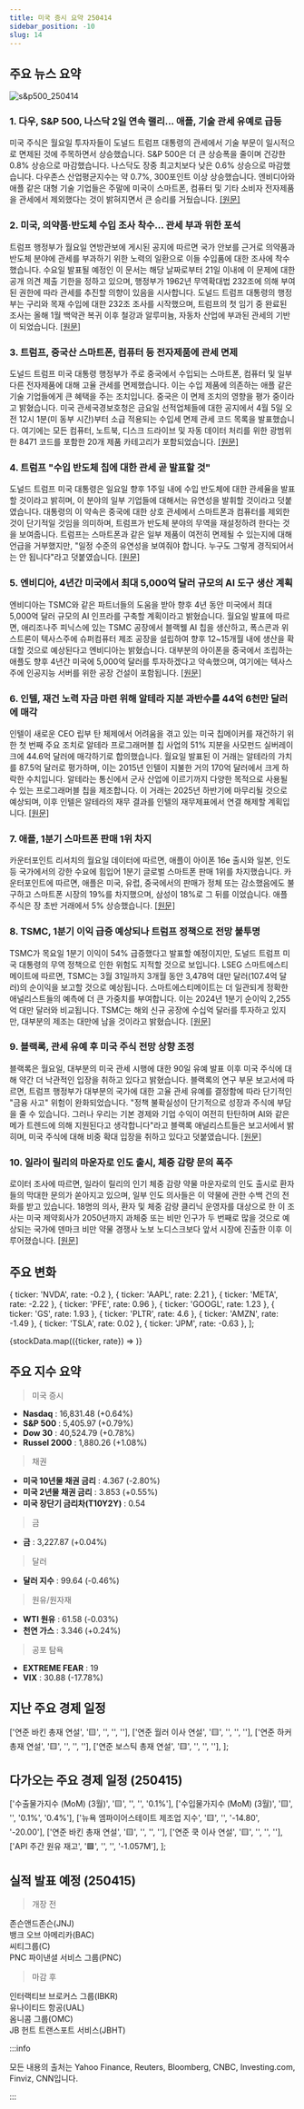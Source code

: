 ```yaml
---
title: 미국 증시 요약 250414
sidebar_position: -10
slug: 14
---
```


## 주요 뉴스 요약

![s&p500_250414](/map/250414.png)

### 1. **다우, S&P 500, 나스닥 2일 연속 랠리... 애플, 기술 관세 유예로 급등**

미국 주식은 월요일 투자자들이 도널드 트럼프 대통령의 관세에서 기술 부문이 일시적으로 면제된 것에 주목하면서 상승했습니다. S&P 500은 더 큰 상승폭을 줄이며 건강한 0.8% 상승으로 마감했습니다. 나스닥도 장중 최고치보다 낮은 0.6% 상승으로 마감했습니다. 다우존스 산업평균지수는 약 0.7%, 300포인트 이상 상승했습니다. 엔비디아와 애플 같은 대형 기술 기업들은 주말에 미국이 스마트폰, 컴퓨터 및 기타 소비자 전자제품을 관세에서 제외했다는 것이 밝혀지면서 큰 승리를 거뒀습니다. [[원문]](https://finance.yahoo.com/news/live/stock-market-today-dow-sp-500-nasdaq-rally-for-2nd-day-apple-jumps-on-tech-tariff-reprieve-200038586.html)

### 2. **미국, 의약품·반도체 수입 조사 착수... 관세 부과 위한 포석**

트럼프 행정부가 월요일 연방관보에 게시된 공지에 따르면 국가 안보를 근거로 의약품과 반도체 분야에 관세를 부과하기 위한 노력의 일환으로 이들 수입품에 대한 조사에 착수했습니다. 수요일 발표될 예정인 이 문서는 해당 날짜로부터 21일 이내에 이 문제에 대한 공개 의견 제출 기한을 정하고 있으며, 행정부가 1962년 무역확대법 232조에 의해 부여된 권한에 따라 관세를 추진할 의향이 있음을 시사합니다. 도널드 트럼프 대통령의 행정부는 구리와 목재 수입에 대한 232조 조사를 시작했으며, 트럼프의 첫 임기 중 완료된 조사는 올해 1월 백악관 복귀 이후 철강과 알루미늄, 자동차 산업에 부과된 관세의 기반이 되었습니다. [[원문]](https://www.reuters.com/markets/us-initiates-section-232-investigations-into-pharmaceutical-semiconductor-2025-04-14/)

### 3. **트럼프, 중국산 스마트폰, 컴퓨터 등 전자제품에 관세 면제**

도널드 트럼프 미국 대통령 행정부가 주로 중국에서 수입되는 스마트폰, 컴퓨터 및 일부 다른 전자제품에 대해 고율 관세를 면제했습니다. 이는 수입 제품에 의존하는 애플 같은 기술 기업들에게 큰 혜택을 주는 조치입니다. 중국은 이 면제 조치의 영향을 평가 중이라고 밝혔습니다. 미국 관세국경보호청은 금요일 선적업체들에 대한 공지에서 4월 5일 오전 12시 1분(미 동부 시간)부터 소급 적용되는 수입세 면제 관세 코드 목록을 발표했습니다. 여기에는 모든 컴퓨터, 노트북, 디스크 드라이브 및 자동 데이터 처리를 위한 광범위한 8471 코드를 포함한 20개 제품 카테고리가 포함되었습니다. [[원문]](https://www.reuters.com/markets/us-excludes-smartphones-computers-reciprocal-tariffs-2025-04-12/)

### 4. **트럼프 "수입 반도체 칩에 대한 관세 곧 발표할 것"**

도널드 트럼프 미국 대통령은 일요일 향후 1주일 내에 수입 반도체에 대한 관세율을 발표할 것이라고 밝히며, 이 분야의 일부 기업들에 대해서는 유연성을 발휘할 것이라고 덧붙였습니다. 대통령의 이 약속은 중국에 대한 상호 관세에서 스마트폰과 컴퓨터를 제외한 것이 단기적일 것임을 의미하며, 트럼프가 반도체 분야의 무역을 재설정하려 한다는 것을 보여줍니다. 트럼프는 스마트폰과 같은 일부 제품이 여전히 면제될 수 있는지에 대해 언급을 거부했지만, "일정 수준의 유연성을 보여줘야 합니다. 누구도 그렇게 경직되어서는 안 됩니다"라고 덧붙였습니다. [[원문]](https://www.reuters.com/markets/trump-plans-separate-levy-exempted-electronics-amid-trade-war-lutnick-says-2025-04-13/)

### 5. **엔비디아, 4년간 미국에서 최대 5,000억 달러 규모의 AI 도구 생산 계획**

엔비디아는 TSMC와 같은 파트너들의 도움을 받아 향후 4년 동안 미국에서 최대 5,000억 달러 규모의 AI 인프라를 구축할 계획이라고 밝혔습니다. 월요일 발표에 따르면, 애리조나주 피닉스에 있는 TSMC 공장에서 블랙웰 AI 칩을 생산하고, 폭스콘과 위스트론이 텍사스주에 슈퍼컴퓨터 제조 공장을 설립하여 향후 12~15개월 내에 생산을 확대할 것으로 예상된다고 엔비디아는 밝혔습니다. 대부분의 아이폰을 중국에서 조립하는 애플도 향후 4년간 미국에 5,000억 달러를 투자하겠다고 약속했으며, 여기에는 텍사스주에 인공지능 서버를 위한 공장 건설이 포함됩니다. [[원문]](https://www.reuters.com/technology/artificial-intelligence/nvidia-says-working-with-partners-make-ai-supercomputers-us-2025-04-14/)

### 6. **인텔, 재건 노력 자금 마련 위해 알테라 지분 과반수를 44억 6천만 달러에 매각**

인텔이 새로운 CEO 립부 탄 체제에서 어려움을 겪고 있는 미국 칩메이커를 재건하기 위한 첫 번째 주요 조치로 알테라 프로그래머블 칩 사업의 51% 지분을 사모펀드 실버레이크에 44.6억 달러에 매각하기로 합의했습니다. 월요일 발표된 이 거래는 알테라의 가치를 87.5억 달러로 평가하며, 이는 2015년 인텔이 지불한 거의 170억 달러에서 크게 하락한 수치입니다. 알테라는 통신에서 군사 산업에 이르기까지 다양한 목적으로 사용될 수 있는 프로그래머블 칩을 제조합니다. 이 거래는 2025년 하반기에 마무리될 것으로 예상되며, 이후 인텔은 알테라의 재무 결과를 인텔의 재무제표에서 연결 해제할 계획입니다. [[원문]](https://www.reuters.com/markets/deals/intel-sell-51-stake-altera-silver-lake-2025-04-14/)

### 7. **애플, 1분기 스마트폰 판매 1위 차지**

카운터포인트 리서치의 월요일 데이터에 따르면, 애플이 아이폰 16e 출시와 일본, 인도 등 국가에서의 강한 수요에 힘입어 1분기 글로벌 스마트폰 판매 1위를 차지했습니다. 카운터포인트에 따르면, 애플은 미국, 유럽, 중국에서의 판매가 정체 또는 감소했음에도 불구하고 스마트폰 시장의 19%를 차지했으며, 삼성이 18%로 그 뒤를 이었습니다. 애플 주식은 장 초반 거래에서 5% 상승했습니다. [[원문]](https://www.reuters.com/technology/apple-takes-top-spot-first-quarter-smartphone-sales-data-shows-2025-04-14/)

### 8. **TSMC, 1분기 이익 급증 예상되나 트럼프 정책으로 전망 불투명**

TSMC가 목요일 1분기 이익이 54% 급증했다고 발표할 예정이지만, 도널드 트럼프 미국 대통령의 무역 정책으로 인한 위험도 지적할 것으로 보입니다. LSEG 스마트에스티메이트에 따르면, TSMC는 3월 31일까지 3개월 동안 3,478억 대만 달러(107.4억 달러)의 순이익을 보고할 것으로 예상됩니다. 스마트에스티메이트는 더 일관되게 정확한 애널리스트들의 예측에 더 큰 가중치를 부여합니다. 이는 2024년 1분기 순이익 2,255억 대만 달러와 비교됩니다. TSMC는 해외 신규 공장에 수십억 달러를 투자하고 있지만, 대부분의 제조는 대만에 남을 것이라고 밝혔습니다. [[원문]](https://www.reuters.com/technology/tsmc-first-quarter-profit-likely-soared-trump-policies-cloud-outlook-2025-04-14/)

### 9. **블랙록, 관세 유예 후 미국 주식 전망 상향 조정**

블랙록은 월요일, 대부분의 미국 관세 시행에 대한 90일 유예 발표 이후 미국 주식에 대해 약간 더 낙관적인 입장을 취하고 있다고 밝혔습니다. 블랙록의 연구 부문 보고서에 따르면, 트럼프 행정부가 대부분의 국가에 대한 고율 관세 유예를 결정함에 따라 단기적인 "금융 사고" 위험이 완화되었습니다. "정책 불확실성이 단기적으로 성장과 주식에 부담을 줄 수 있습니다. 그러나 우리는 기본 경제와 기업 수익이 여전히 탄탄하며 AI와 같은 메가 트렌드에 의해 지원된다고 생각합니다"라고 블랙록 애널리스트들은 보고서에서 밝히며, 미국 주식에 대해 비중 확대 입장을 취하고 있다고 덧붙였습니다. [[원문]](https://www.reuters.com/markets/us/blackrock-boosts-outlook-us-stocks-after-tariffs-pause-2025-04-14/)

### 10. **일라이 릴리의 마운자로 인도 출시, 체중 감량 문의 폭주**

로이터 조사에 따르면, 일라이 릴리의 인기 체중 감량 약물 마운자로의 인도 출시로 환자들의 막대한 문의가 쏟아지고 있으며, 일부 인도 의사들은 이 약물에 관한 수백 건의 전화를 받고 있습니다. 18명의 의사, 환자 및 체중 감량 클리닉 운영자를 대상으로 한 이 조사는 미국 제약회사가 2050년까지 과체중 또는 비만 인구가 두 번째로 많을 것으로 예상되는 국가에 덴마크 비만 약물 경쟁사 노보 노디스크보다 앞서 시장에 진출한 이후 이루어졌습니다. [[원문]](https://www.reuters.com/business/healthcare-pharmaceuticals/eli-lillys-mounjaro-launch-india-ignites-wave-weight-loss-enquiries-2025-04-14/)

## 주요 변화

  { ticker: 'NVDA', rate: -0.2 },
  { ticker: 'AAPL', rate: 2.21 },
  { ticker: 'META', rate: -2.22 },
  { ticker: 'PFE', rate: 0.96 },
  { ticker: 'GOOGL', rate: 1.23 },
  { ticker: 'GS', rate: 1.93 },
  { ticker: 'PLTR', rate: 4.6 },
  { ticker: 'AMZN', rate: -1.49 },
  { ticker: 'TSLA', rate: 0.02 },
  { ticker: 'JPM', rate: -0.63 },
];

{stockData.map(({ticker, rate}) => <StockCardMini key={ticker} ticker={ticker} rate={rate}></StockCardMini>)}

## 주요 지수 요약

> 미국 증시

- **Nasdaq** : 16,831.48 (+0.64%)
- **S&P 500** : 5,405.97 (+0.79%)
- **Dow 30** : 40,524.79 (+0.78%)
- **Russel 2000** : 1,880.26 (+1.08%)

> 채권

- **미국 10년물 채권 금리** : 4.367 (-2.80%)
- **미국 2년물 채권 금리** : 3.853 (+0.55%)
- **미국 장단기 금리차(T10Y2Y)** : 0.54

> 금

- **금** : 3,227.87 (+0.04%)

> 달러

- **달러 지수** : 99.64 (-0.46%)

> 원유/원자재

- **WTI 원유** : 61.58 (-0.03%)
- **천연 가스** : 3.346 (+0.24%)

> 공포 탐욕

- **EXTREME FEAR** : 19
- **VIX** : 30.88 (-17.78%)

## 지난 주요 경제 일정

  ['연준 바킨 총재 연설', '🟨', '', '', ''],
  ['연준 월러 이사 연설', '🟨', '', '', ''],
  ['연준 하커 총재 연설', '🟨', '', '', ''],
  ['연준 보스틱 총재 연설', '🟨', '', '', ''],
];

<EconomicCalendar data={eventsData} />

## 다가오는 주요 경제 일정 (250415)

  ['수출물가지수 (MoM) (3월)', '🟨', '', '', '0.1%'],
  ['수입물가지수 (MoM) (3월)', '🟨', '', '0.1%', '0.4%'],
  ['뉴욕 엠파이어스테이트 제조업 지수', '🟨', '', '-14.80', '-20.00'],
  ['연준 바킨 총재 연설', '🟨', '', '', ''],
  ['연준 쿡 이사 연설', '🟨', '', '', ''],
  ['API 주간 원유 재고', '🟩', '', '', '-1.057M'],
];

<EconomicCalendar data={nextEventsData} />

## 실적 발표 예정 (250415)

> 개장 전

존슨앤드존슨(JNJ)  
뱅크 오브 아메리카(BAC)  
씨티그룹(C)  
PNC 파이낸셜 서비스 그룹(PNC)

> 마감 후

인터랙티브 브로커스 그룹(IBKR)  
유나이티드 항공(UAL)  
옴니콤 그룹(OMC)  
JB 헌트 트랜스포트 서비스(JBHT)

:::info

모든 내용의 출처는 Yahoo Finance, Reuters, Bloomberg, CNBC, Investing.com, Finviz, CNN입니다.

:::
